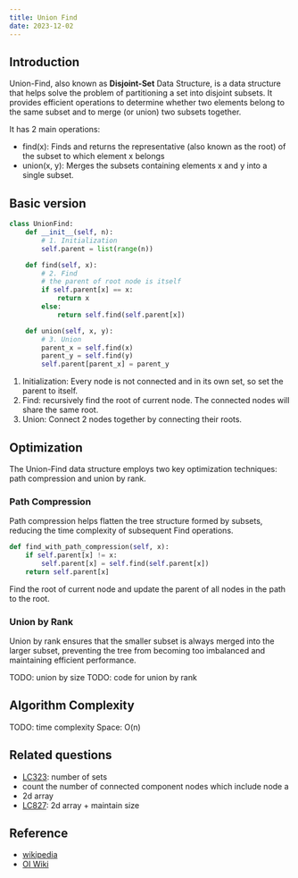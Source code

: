 ```yaml
---
title: Union Find
date: 2023-12-02
---
```

## Introduction

Union-Find, also known as **Disjoint-Set** Data Structure, is a data structure that helps solve the problem of partitioning a set into disjoint subsets. It provides efficient operations to determine whether two elements belong to the same subset and to merge (or union) two subsets together.

It has 2 main operations:

- find(x): Finds and returns the representative (also known as the root) of the subset to which element x belongs
- union(x, y): Merges the subsets containing elements x and y into a single subset.

## Basic version

```python
class UnionFind:
    def __init__(self, n):
        # 1. Initialization
        self.parent = list(range(n))

    def find(self, x):
        # 2. Find
        # the parent of root node is itself
        if self.parent[x] == x:
            return x
        else:
            return self.find(self.parent[x])

    def union(self, x, y):
        # 3. Union
        parent_x = self.find(x)
        parent_y = self.find(y)
        self.parent[parent_x] = parent_y

```

1. Initialization: Every node is not connected and in its own set, so set the parent to itself.
2. Find: recursively find the root of current node. The connected nodes will share the same root.
3. Union: Connect 2 nodes together by connecting their roots.

## Optimization

The Union-Find data structure employs two key optimization techniques: path compression and union by rank.

### Path Compression

Path compression helps flatten the tree structure formed by subsets, reducing the time complexity of subsequent Find operations.

```python
def find_with_path_compression(self, x):
    if self.parent[x] != x:
        self.parent[x] = self.find(self.parent[x])
    return self.parent[x]
```

Find the root of current node and update the parent of all nodes in the path to the root.

### Union by Rank

Union by rank ensures that the smaller subset is always merged into the larger subset, preventing the tree from becoming too imbalanced and maintaining efficient performance.

TODO: union by size
TODO: code for union by rank

## Algorithm Complexity

TODO: time complexity
Space: O(n)

## Related questions

- [LC323](https://leetcode.com/problems/number-of-connected-components-in-an-undirected-graph/description/): number of sets
- count the number of connected component nodes which include node a
- 2d array
- [LC827](https://leetcode.com/problems/making-a-large-island/description/): 2d array + maintain size

## Reference

- [wikipedia](https://en.wikipedia.org/wiki/Disjoint-set_data_structure)
- [OI Wiki](https://oi-wiki.org/ds/dsu/)
